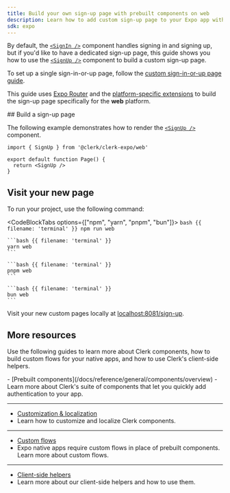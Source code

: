 ```yaml
---
title: Build your own sign-up page with prebuilt components on web
description: Learn how to add custom sign-up page to your Expo app with Clerk's prebuilt components.
sdk: expo
---
```


By default, the [`<SignIn />`](/docs/references/expo/web-support/custom-sign-in-or-up-page) component handles signing in and signing up, but if you'd like to have a dedicated sign-up page, this guide shows you how to use the [`<SignUp />`](/docs/reference/general/components/authentication/sign-up) component to build a custom sign-up page.

To set up a single sign-in-or-up page, follow the [custom sign-in-or-up page guide](/docs/references/expo/web-support/custom-sign-in-or-up-page).

This guide uses [Expo Router](https://docs.expo.dev/router/introduction/) and the [platform-specific extensions](https://docs.expo.dev/router/create-pages/#platform-specific-extensions) to build the sign-up page specifically for the **web** platform.

<Steps>
  ## Build a sign-up page

  The following example demonstrates how to render the [`<SignUp />`](/docs/reference/general/components/authentication/sign-up) component.

  ```tsx {{ filename: '/app/sign-up.web.tsx' }}
  import { SignUp } from '@clerk/clerk-expo/web'

  export default function Page() {
    return <SignUp />
  }
  ```

  ## Visit your new page

  To run your project, use the following command:

  <CodeBlockTabs options={["npm", "yarn", "pnpm", "bun"]}>
    ```bash {{ filename: 'terminal' }}
    npm run web
    ```

    ```bash {{ filename: 'terminal' }}
    yarn web
    ```

    ```bash {{ filename: 'terminal' }}
    pnpm web
    ```

    ```bash {{ filename: 'terminal' }}
    bun web
    ```
  </CodeBlockTabs>

  Visit your new custom pages locally at [localhost:8081/sign-up](http://localhost:8081/sign-up).
</Steps>

## More resources

Use the following guides to learn more about Clerk components, how to build custom flows for your native apps, and how to use Clerk's client-side helpers.

<Cards>
  - [Prebuilt components](/docs/reference/general/components/overview)
  - Learn more about Clerk's suite of components that let you quickly add authentication to your app.

  ---

  - [Customization & localization](/docs/guides/customizing-clerk/appearance-prop/overview)
  - Learn how to customize and localize Clerk components.

  ---

  - [Custom flows](/docs/guides/development/custom-flows/overview)
  - Expo native apps require custom flows in place of prebuilt components. Learn more about custom flows.

  ---

  - [Client-side helpers](/docs/reference/general/hooks/use-user)
  - Learn more about our client-side helpers and how to use them.
</Cards>
